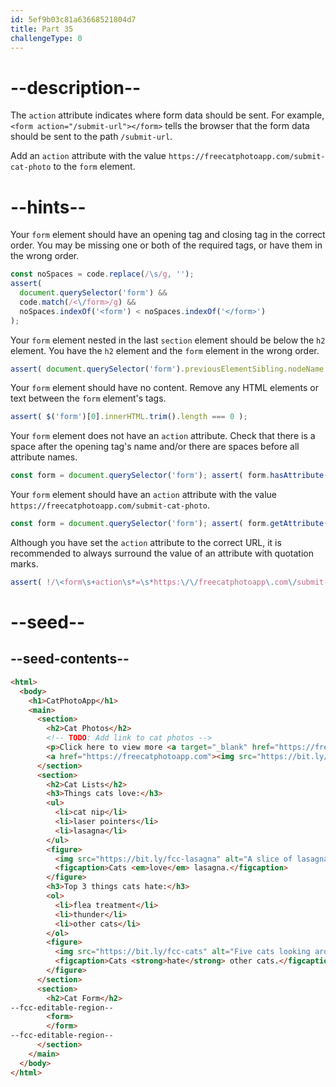 ```yaml
---
id: 5ef9b03c81a63668521804d7
title: Part 35
challengeType: 0
---
```


# --description--

The `action` attribute indicates where form data should be sent. For example, `<form action="/submit-url"></form>` tells the browser that the form data should be sent to the path `/submit-url`.

Add an `action` attribute with the value `https://freecatphotoapp.com/submit-cat-photo` to the `form` element.

# --hints--

Your `form` element should have an opening tag and closing tag in the correct order. You may be missing one or both of the required tags, or have them in the wrong order.

```js
const noSpaces = code.replace(/\s/g, '');
assert(
  document.querySelector('form') &&
  code.match(/<\/form>/g) &&
  noSpaces.indexOf('<form') < noSpaces.indexOf('</form>')
);
```

Your `form` element nested in the last `section` element should be below the `h2` element. You have the `h2` element and the `form` element in the wrong order.

```js
assert( document.querySelector('form').previousElementSibling.nodeName === 'H2');
```

Your `form` element should have no content. Remove any HTML elements or text between the `form` element's tags.

```js
assert( $('form')[0].innerHTML.trim().length === 0 );
```

Your `form` element does not have an `action` attribute. Check that there is a space after the opening tag's name and/or there are spaces before all attribute names.

```js
const form = document.querySelector('form'); assert( form.hasAttribute('action') );
```

Your `form` element should have an `action` attribute with the value `https://freecatphotoapp.com/submit-cat-photo`.

```js
const form = document.querySelector('form'); assert( form.getAttribute('action').match(/^https:\/\/freecatphotoapp\.com\/submit-cat-photo$/) );
```

Although you have set the `action` attribute to the correct URL, it is recommended to always surround the value of an attribute with quotation marks.

```js
assert( !/\<form\s+action\s*=\s*https:\/\/freecatphotoapp\.com\/submit-cat-photo/.test(code) );
```

# --seed--

## --seed-contents--

```html
<html>
  <body>
    <h1>CatPhotoApp</h1>
    <main>
      <section>
        <h2>Cat Photos</h2>
        <!-- TODO: Add link to cat photos -->
        <p>Click here to view more <a target="_blank" href="https://freecatphotoapp.com">cat photos</a>.</p>
        <a href="https://freecatphotoapp.com"><img src="https://bit.ly/fcc-relaxing-cat" alt="A cute orange cat lying on its back."></a>
      </section>
      <section>
        <h2>Cat Lists</h2>
        <h3>Things cats love:</h3>
        <ul>
          <li>cat nip</li>
          <li>laser pointers</li>
          <li>lasagna</li>
        </ul>
        <figure>
          <img src="https://bit.ly/fcc-lasagna" alt="A slice of lasagna on a plate.">
          <figcaption>Cats <em>love</em> lasagna.</figcaption>  
        </figure>
        <h3>Top 3 things cats hate:</h3>
        <ol>
          <li>flea treatment</li>
          <li>thunder</li>
          <li>other cats</li>
        </ol>
        <figure>
          <img src="https://bit.ly/fcc-cats" alt="Five cats looking around a field.">
          <figcaption>Cats <strong>hate</strong> other cats.</figcaption>  
        </figure>
      </section>
      <section>
        <h2>Cat Form</h2>
--fcc-editable-region--
        <form>
        </form>
--fcc-editable-region--
      </section>
    </main>
  </body>
</html>
```

